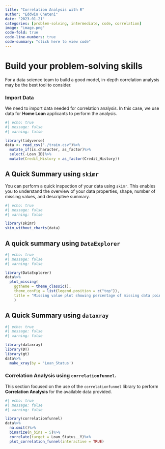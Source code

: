 ```yaml
---
title: "Correlation Analysis with R"
author: "Eddwin Cheteni"
date: "2023-01-21"
categories: [problem-solving, intermediate, code, correlation]
image: "image.png"
code-fold: true
code-line-numbers: true
code-summary: "click here to view code"
---
```


::: {.callout-note appearance="simple"}
# Build your problem-solving skills {.callout-note appearance="simple"}

For a data science team to build a good model, in-depth correlation analysis may be the best tool to consider.
:::

::: {.callout-tip appearance="minimal"}
### Import Data

We need to import data needed for correlation analysis. In this case, we use data for **Home Loan** applicants to perform the analysis.
:::

```r
#| echo: true
#| message: false
#| warning: false

library(tidyverse)
data <- read_csv("./train.csv")%>%
  mutate_if(is.character, as_factor)%>%
  select(-Loan_ID)%>%
  mutate(Credit_History = as_factor(Credit_History))
```

::: {.callout-note appearance="simple"}
## A Quick Summary using `skimr`

You can perform a quick inspection of your data using `skimr`. This enables you to understand the overview of your data properties, shape, number of missing values, and descriptive summary.
:::

```r
#| echo: true
#| message: false
#| warning: false

library(skimr)
skim_without_charts(data)
```

::: {.callout-note appearance="simple"}
## A quick summary using `DataExplorer`
:::

```r
#| echo: true
#| message: false
#| warning: false

library(DataExplorer)
data%>%
  plot_missing(
    ggtheme = theme_classic(), 
    theme_config = list(legend.position = c("top")),
    title = "Missing value plot showing percentage of missing data points"
    )
```

::: {.callout-note appearance="simple"}
## A Quick Summary using `dataxray`
:::

```r
#| echo: true
#| message: false
#| warning: false

library(dataxray)
library(DT)
library(gt)
data%>%
  make_xray(by = 'Loan_Status')
```

::: {.callout-tip appearance="minimal"}
### Correlation Analysis using `correlationfunnel`.

This section focused on the use of the `correlationfunnel` library to perform **Correlation Analysis** for the available data provided.
:::

```r
#| echo: true
#| message: false
#| warning: false

library(correlationfunnel)
data%>%
  na.omit()%>%
  binarize(n_bins = 5)%>%
  correlate(target = Loan_Status__Y)%>%
  plot_correlation_funnel(interactive = TRUE)
```
